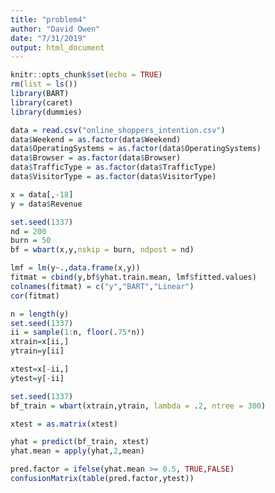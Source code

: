```yaml
---
title: "problem4"
author: "David Owen"
date: "7/31/2019"
output: html_document
---
```


```r
knitr::opts_chunk$set(echo = TRUE)
rm(list = ls())
library(BART)
library(caret)
library(dummies)

data = read.csv("online_shoppers_intention.csv")
data$Weekend = as.factor(data$Weekend)
data$OperatingSystems = as.factor(data$OperatingSystems)
data$Browser = as.factor(data$Browser)
data$TrafficType = as.factor(data$TrafficType)
data$VisitorType = as.factor(data$VisitorType)
```

```r
x = data[,-18]
y = data$Revenue

set.seed(1337)
nd = 200
burn = 50
bf = wbart(x,y,nskip = burn, ndpost = nd)
```

```r
lmf = lm(y~.,data.frame(x,y))
fitmat = cbind(y,bf$yhat.train.mean, lmf$fitted.values)
colnames(fitmat) = c("y","BART","Linear")
cor(fitmat)
```

```r
n = length(y)
set.seed(1337)
ii = sample(1:n, floor(.75*n))
xtrain=x[ii,]
ytrain=y[ii]

xtest=x[-ii,]
ytest=y[-ii]

set.seed(1337)
bf_train = wbart(xtrain,ytrain, lambda = .2, ntree = 300)

xtest = as.matrix(xtest)

yhat = predict(bf_train, xtest)
yhat.mean = apply(yhat,2,mean)
```

```r
pred.factor = ifelse(yhat.mean >= 0.5, TRUE,FALSE)
confusionMatrix(table(pred.factor,ytest))
```
